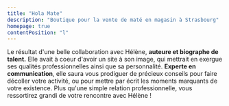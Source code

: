 ```yaml
---
title: "Hola Mate"
description: "Boutique pour la vente de maté en magasin à Strasbourg"
homepage: true
contentPosition: "l"
---
```


Le résultat d'une belle collaboration avec Hélène, **auteure et biographe de talent.** Elle avait à coeur d'avoir un site à son image, qui mettrait en exergue ses qualités professionnelles ainsi que sa personnalité.
**Experte en communication**, elle saura vous prodiguer de précieux conseils pour faire décoller votre activité, ou pour mettre par écrit les moments marquants de votre existence. Plus qu'une simple relation professionnelle, vous ressortirez grandi de votre rencontre avec Hélène !
